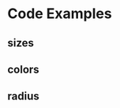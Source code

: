 
<Meta title="Showcase/Code" />

# Code Examples

<div style={{
    marginBottom: '32px'
}}>
    <h2>sizes</h2>
    <Unstyled>
        <div className="flex flex-wrap gap-4">
            <Story of={CodeStories.Small} />
            <Story of={CodeStories.Medium} />
            <Story of={CodeStories.Large} />
        </div>
    </Unstyled>
</div>

<div style={{
    marginBottom: '32px'
}}>
    <h2>colors</h2>
        <div className="flex flex-wrap gap-4">
            <Story of={CodeStories.Primary} />
            <Story of={CodeStories.Secondary} />
            <Story of={CodeStories.Default} />
            <Story of={CodeStories.Success} />
            <Story of={CodeStories.Warning} />
            <Story of={CodeStories.Danger} />
        </div>
</div>

<div style={{
    marginBottom: '32px'
}}>
    <h2>radius</h2>
    <Unstyled>
        <div className="flex flex-wrap gap-4">
            <Story of={CodeStories.RadiusFull} />
            <Story of={CodeStories.RadiusLg} />
            <Story of={CodeStories.RadiusMd} />
            <Story of={CodeStories.RadiusSm} />
            <Story of={CodeStories.RadiusNone} />
        </div>
    </Unstyled>
</div>
